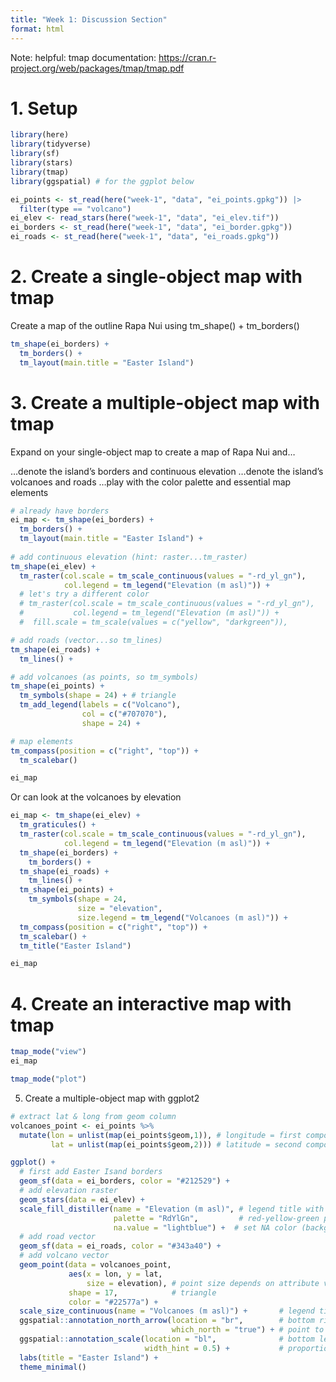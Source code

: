 ```yaml
---
title: "Week 1: Discussion Section"
format: html
---
```


Note: helpful: tmap documentation: <https://cran.r-project.org/web/packages/tmap/tmap.pdf>

# 1. Setup

```r
library(here)
library(tidyverse)
library(sf)
library(stars)
library(tmap)
library(ggspatial) # for the ggplot below
```

```r
ei_points <- st_read(here("week-1", "data", "ei_points.gpkg")) |> 
  filter(type == "volcano")
ei_elev <- read_stars(here("week-1", "data", "ei_elev.tif"))
ei_borders <- st_read(here("week-1", "data", "ei_border.gpkg"))
ei_roads <- st_read(here("week-1", "data", "ei_roads.gpkg"))
```

# 2. Create a single-object map with tmap

Create a map of the outline Rapa Nui using tm_shape() + tm_borders()

```r
tm_shape(ei_borders) +
  tm_borders() +
  tm_layout(main.title = "Easter Island")
```

# 3. Create a multiple-object map with tmap

Expand on your single-object map to create a map of Rapa Nui and…

…denote the island’s borders and continuous elevation
…denote the island’s volcanoes and roads
…play with the color palette and essential map elements

```r
# already have borders
ei_map <- tm_shape(ei_borders) +
  tm_borders() +
  tm_layout(main.title = "Easter Island") +
  
# add continuous elevation (hint: raster...tm_raster)
tm_shape(ei_elev) +
  tm_raster(col.scale = tm_scale_continuous(values = "-rd_yl_gn"),
            col.legend = tm_legend("Elevation (m asl)")) +
  # let's try a different color 
  # tm_raster(col.scale = tm_scale_continuous(values = "-rd_yl_gn"),
  #           col.legend = tm_legend("Elevation (m asl)")) +
  #  fill.scale = tm_scale(values = c("yellow", "darkgreen")),

# add roads (vector...so tm_lines)
tm_shape(ei_roads) +
  tm_lines() +

# add volcanoes (as points, so tm_symbols)
tm_shape(ei_points) +
  tm_symbols(shape = 24) + # triangle
  tm_add_legend(labels = c("Volcano"),
                col = c("#707070"),
                shape = 24) +

# map elements
tm_compass(position = c("right", "top")) +
  tm_scalebar()

ei_map
```

Or can look at the volcanoes by elevation

```r
ei_map <- tm_shape(ei_elev) +
  tm_graticules() +
  tm_raster(col.scale = tm_scale_continuous(values = "-rd_yl_gn"),
            col.legend = tm_legend("Elevation (m asl)")) +
  tm_shape(ei_borders) + 
    tm_borders() +
  tm_shape(ei_roads) +
    tm_lines() +
  tm_shape(ei_points) +
    tm_symbols(shape = 24, 
               size = "elevation", 
               size.legend = tm_legend("Volcanoes (m asl)")) +
  tm_compass(position = c("right", "top")) +
  tm_scalebar() +
  tm_title("Easter Island")

ei_map
```



# 4. Create an interactive map with tmap

```r
tmap_mode("view") 
ei_map
```

```r
tmap_mode("plot") 
```



5. Create a multiple-object map with ggplot2

```r
# extract lat & long from geom column 
volcanoes_point <- ei_points %>%
  mutate(lon = unlist(map(ei_points$geom,1)), # longitude = first component (x)
         lat = unlist(map(ei_points$geom,2))) # latitude = second component (y)

ggplot() +
  # first add Easter Isand borders
  geom_sf(data = ei_borders, color = "#212529") +
  # add elevation raster
  geom_stars(data = ei_elev) +
  scale_fill_distiller(name = "Elevation (m asl)", # legend title with units
                       palette = "RdYlGn",         # red-yellow-green palette (no need to reverse)
                       na.value = "lightblue") +  # set NA color (background ocean)
  # add road vector
  geom_sf(data = ei_roads, color = "#343a40") +
  # add volcano vector
  geom_point(data = volcanoes_point, 
             aes(x = lon, y = lat, 
                 size = elevation), # point size depends on attribute value
             shape = 17,            # triangle
             color = "#22577a") +
  scale_size_continuous(name = "Volcanoes (m asl)") +       # legend title with units
  ggspatial::annotation_north_arrow(location = "br",        # bottom right
                                    which_north = "true") + # point to north pole
  ggspatial::annotation_scale(location = "bl",              # bottom left
                              width_hint = 0.5) +           # proportion of map area the scalebar should occupy
  labs(title = "Easter Island") +
  theme_minimal()
```


